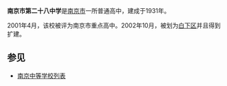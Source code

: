 {{Unreferenced |time=2011-03-30T14:02:14+00:00 }}
{{Infobox Highschool
|校徽=
|中学名称 = 南京市第二十八中学
|EnglishName = 
|所在地 = {{CHN}}[[江苏省|江苏省]][[南京市|南京市]]
|现任校长=
|建立时间=1931年
|校训=|校风=
|教风=
|学风=
|紀念日 =
|校园=[[南京市|南京市]][[秦淮区|秦淮区]]安品街58号
|学校类型=公立
|学生数量=1400
|教员数量=教职员工135
|校园面积=
|网站=
}}

'''南京市第二十八中学'''是[[南京市|南京市]]一所普通高中，建成于1931年。

2001年4月，该校被评为南京市重点高中。2002年10月，被划为[[白下区|白下区]]并且得到扩建。

==参见==
*[[南京中等学校列表|南京中等学校列表]]
{{南京教育小作品}}
{{南京中等教育}}